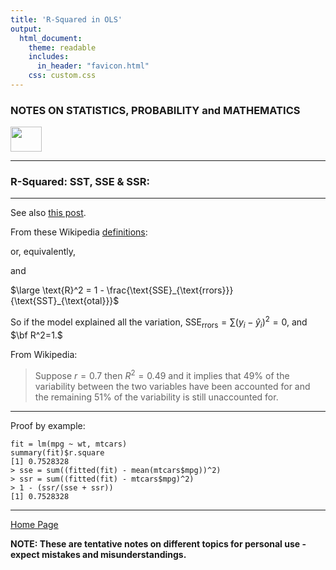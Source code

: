 ```yaml
---
title: 'R-Squared in OLS'
output: 
  html_document:
    theme: readable
    includes:
      in_header: "favicon.html" 
    css: custom.css
---
```



### **NOTES ON STATISTICS, PROBABILITY and MATHEMATICS**

<a href="http://rinterested.github.io/statistics/index.html">
<img HEIGHT="40" WIDTH="50" src="logo.PNG"></a>

---

### R-Squared: SST, SSE & SSR:

---

See also [this post](https://rinterested.github.io/statistics/df_betas.html).

From these Wikipedia [definitions](https://en.wikipedia.org/wiki/Coefficient_of_determination#Definitions):

\begin{align}
\text{SST}_{\text{otal}} &= \color{red}{\text{SSE}_{\text{rrors}}}+\color{blue}{\text{SSR}_{\text{egression}}}\\
\end{align}

or, equivalently,

\begin{align}
\sum(y_i-\bar y)^2 &=\color{red}{\sum(y_i-\hat y)^2}+\color{blue}{\sum(\hat y_i -\bar y)^2}
\end{align}

and

$\large \text{R}^2 = 1 - \frac{\text{SSE}_{\text{rrors}}}{\text{SST}_{\text{otal}}}$

So if the model explained all the variation, $\text{SSE}_{\text{rrors}}=\sum(y_i-\hat y_i)^2=0$, and $\bf R^2=1.$

From Wikipedia:

> Suppose $r = 0.7$ then $R^2 = 0.49$ and it implies that $49\%$ of the
> variability between the two variables have been accounted for and the
> remaining $51\%$ of the variability is still unaccounted for.

---

Proof by example:

    fit = lm(mpg ~ wt, mtcars)
    summary(fit)$r.square
    [1] 0.7528328
    > sse = sum((fitted(fit) - mean(mtcars$mpg))^2)
    > ssr = sum((fitted(fit) - mtcars$mpg)^2)
    > 1 - (ssr/(sse + ssr))
    [1] 0.7528328

---
<a href="http://rinterested.github.io/statistics/index.html">Home Page</a>

**NOTE: These are tentative notes on different topics for personal use - expect mistakes and misunderstandings.**

